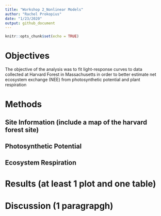 ```yaml
---
title: "Workshop 2_Nonlinear Models"
author: "Rachel Prokopius"
date: "1/23/2020"
output: github_document
---
```


```r
knitr::opts_chunk$set(echo = TRUE)
```
# Objectives
The objective of the analysis was to fit light-response curves to data collected at Harvard Forest in Massachusetts in order to better estimate net ecosystem exchange (NEE) from photosynthetic potential and plant respiration 


# Methods

## Site Information (include a map of the harvard forest site)

## Photosynthetic Potential

## Ecosystem Respiration

# Results (at least 1 plot and one table)

# Discussion (1 paragrapgh)